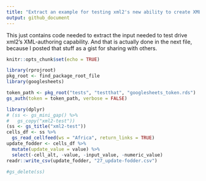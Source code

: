 ```yaml
---
title: "Extract an example for testing xml2's new ability to create XML"
output: github_document
---
```


This just contains code needed to extract the input needed to test drive xml2's XML-authoring capability. And that is actually done in the next file, because I posted that stuff as a gist for sharing with others.

```r
knitr::opts_chunk$set(echo = TRUE)
```

```r
library(rprojroot)
pkg_root <- find_package_root_file
library(googlesheets)
```

```r
token_path <- pkg_root("tests", "testthat", "googlesheets_token.rds")
gs_auth(token = token_path, verbose = FALSE)
```

```r
library(dplyr)
# (ss <- gs_mini_gap() %>% 
#   gs_copy("xml2-test"))
(ss <- gs_title("xml2-test"))
cells_df <- ss %>%
  gs_read_cellfeed(ws = "Africa", return_links = TRUE)
update_fodder <- cells_df %>%
  mutate(update_value = value) %>% 
  select(-cell_alt, -value, -input_value, -numeric_value)
readr::write_csv(update_fodder, "27_update-fodder.csv")
```

```r
#gs_delete(ss)
```

